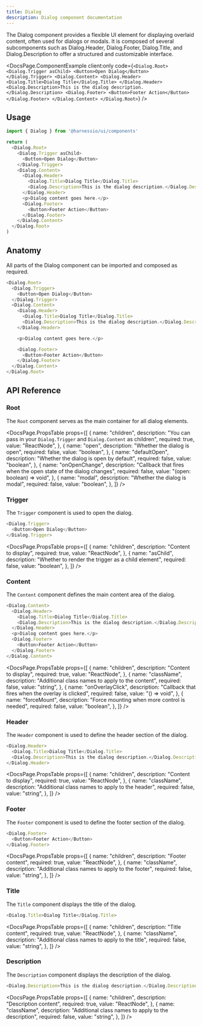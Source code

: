 ```yaml
---
title: Dialog
description: Dialog component documentation
---
```


The Dialog component provides a flexible UI element for displaying overlaid content, often used for dialogs or modals. It is composed of several subcomponents such as Dialog.Header, Dialog.Footer, Dialog.Title, and Dialog.Description to offer a structured and customizable interface.


<DocsPage.ComponentExample
  client:only
  code={`<Dialog.Root>
  <Dialog.Trigger asChild>
    <Button>Open Dialog</Button>
  </Dialog.Trigger>
  <Dialog.Content>
    <Dialog.Header>
      <Dialog.Title>Dialog Title</Dialog.Title>
    </Dialog.Header>
    <Dialog.Description>This is the dialog description.</Dialog.Description>
    <Dialog.Footer>
      <Button>Footer Action</Button>
    </Dialog.Footer>
  </Dialog.Content>
</Dialog.Root>`}
/>

## Usage

```typescript jsx
import { Dialog } from '@harnessio/ui/components'

return (
  <Dialog.Root>
    <Dialog.Trigger asChild>
      <Button>Open Dialog</Button>
    </Dialog.Trigger>
    <Dialog.Content>
      <Dialog.Header>
        <Dialog.Title>Dialog Title</Dialog.Title>
        <Dialog.Description>This is the dialog description.</Dialog.Description>
      </Dialog.Header>
      <p>Dialog content goes here.</p>
      <Dialog.Footer>
        <Button>Footer Action</Button>
      </Dialog.Footer>
    </Dialog.Content>
  </Dialog.Root>
)
```

## Anatomy

All parts of the Dialog component can be imported and composed as required.

```typescript jsx
<Dialog.Root>
  <Dialog.Trigger>
    <Button>Open Dialog</Button>
  </Dialog.Trigger>
  <Dialog.Content>
    <Dialog.Header>
      <Dialog.Title>Dialog Title</Dialog.Title>
      <Dialog.Description>This is the dialog description.</Dialog.Description>
    </Dialog.Header>

    <p>Dialog content goes here.</p>

    <Dialog.Footer>
      <Button>Footer Action</Button>
    </Dialog.Footer>
  </Dialog.Content>
</Dialog.Root>
```

## API Reference

### Root

The `Root` component serves as the main container for all dialog elements.

<DocsPage.PropsTable
  props={[
    {
      name: "children",
      description: "You can pass in your `Dialog.Trigger` and `Dialog.Content` as children",
      required: true,
      value: "ReactNode",
    },
    {
      name: "open",
      description: "Whether the dialog is open",
      required: false,
      value: "boolean",
    },
    {
      name: "defaultOpen",
      description: "Whether the dialog is open by default",
      required: false,
      value: "boolean",
    },
    {
      name: "onOpenChange",
      description: "Callback that fires when the open state of the dialog changes",
      required: false,
      value: "(open: boolean) => void",
    },
    {
      name: "modal",
      description: "Whether the dialog is modal",
      required: false,
      value: "boolean",
    },
  ]}
/>

### Trigger

The `Trigger` component is used to open the dialog.

```typescript jsx
<Dialog.Trigger>
  <Button>Open Dialog</Button>
</Dialog.Trigger>
```

<DocsPage.PropsTable
  props={[
    {
      name: "children",
      description: "Content to display",
      required: true,
      value: "ReactNode",
    },
    {
      name: "asChild",
      description: "Whether to render the trigger as a child element",
      required: false,
      value: "boolean",
    },
  ]}
/>

### Content

The `Content` component defines the main content area of the dialog.

```typescript jsx
<Dialog.Content>
  <Dialog.Header>
    <Dialog.Title>Dialog Title</Dialog.Title>
    <Dialog.Description>This is the dialog description.</Dialog.Description>
  </Dialog.Header>
  <p>Dialog content goes here.</p>
  <Dialog.Footer>
    <Button>Footer Action</Button>
  </Dialog.Footer>
</Dialog.Content>
```

<DocsPage.PropsTable
  props={[
    {
      name: "children",
      description: "Content to display",
      required: true,
      value: "ReactNode",
    },
    {
      name: "className",
      description: "Additional class names to apply to the content",
      required: false,
      value: "string",
    },
    {
      name: "onOverlayClick",
      description: "Callback that fires when the overlay is clicked",
      required: false,
      value: "() => void",
    },
    {
      name: "forceMount",
      description: "Force mounting when more control is needed",
      required: false,
      value: "boolean",
    },
  ]}
/>

### Header

The `Header` component is used to define the header section of the dialog.

```typescript jsx
<Dialog.Header>
  <Dialog.Title>Dialog Title</Dialog.Title>
  <Dialog.Description>This is the dialog description.</Dialog.Description>
</Dialog.Header>
```

<DocsPage.PropsTable
  props={[
    {
      name: "children",
      description: "Content to display",
      required: true,
      value: "ReactNode",
    },
    {
      name: "className",
      description: "Additional class names to apply to the header",
      required: false,
      value: "string",
    },
  ]}
/>

### Footer

The `Footer` component is used to define the footer section of the dialog.

```typescript jsx
<Dialog.Footer>
  <Button>Footer Action</Button>
</Dialog.Footer>
```

<DocsPage.PropsTable
  props={[
    {
      name: "children",
      description: "Footer content",
      required: true,
      value: "ReactNode",
    },
    {
      name: "className",
      description: "Additional class names to apply to the footer",
      required: false,
      value: "string",
    },
  ]}
/>

### Title

The `Title` component displays the title of the dialog.

```typescript jsx
<Dialog.Title>Dialog Title</Dialog.Title>
```

<DocsPage.PropsTable
  props={[
    {
      name: "children",
      description: "Title content",
      required: true,
      value: "ReactNode",
    },
    {
      name: "className",
      description: "Additional class names to apply to the title",
      required: false,
      value: "string",
    },
  ]}
/>

### Description

The `Description` component displays the description of the dialog.

```typescript jsx
<Dialog.Description>This is the dialog description.</Dialog.Description>
```

<DocsPage.PropsTable
  props={[
    {
      name: "children",
      description: "Description content",
      required: true,
      value: "ReactNode",
    },
    {
      name: "className",
      description: "Additional class names to apply to the description",
      required: false,
      value: "string",
    },
  ]}
/>
